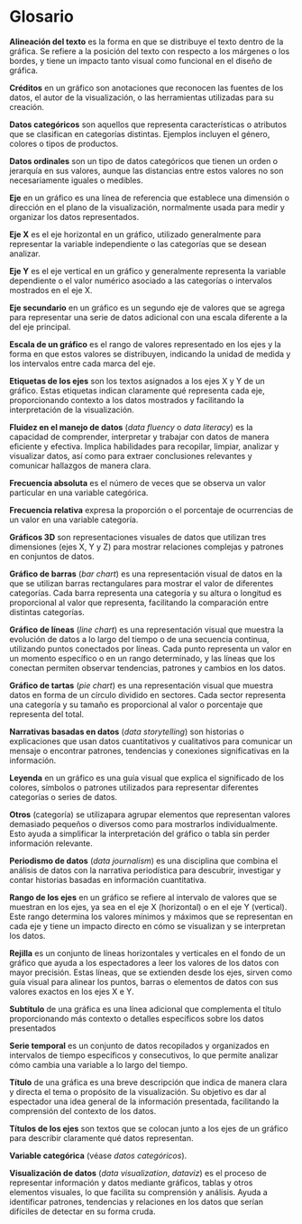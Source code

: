 # Glosario {.unnumbered}

**Alineación del texto** es la forma en que se distribuye el texto dentro de la gráfica. Se refiere a la posición del texto con respecto a los márgenes o los bordes, y tiene un impacto tanto visual como funcional en el diseño de gráfica.

**Créditos** en un gráfico son anotaciones que reconocen las fuentes de los datos, el autor de la visualización, o las herramientas utilizadas para su creación.

**Datos categóricos** son aquellos que representa características o atributos que se clasifican en categorías distintas. Ejemplos incluyen el género, colores o tipos de productos.

**Datos ordinales** son un tipo de datos categóricos que tienen un orden o jerarquía en sus valores, aunque las distancias entre estos valores no son necesariamente iguales o medibles.

**Eje** en un gráfico es una línea de referencia que establece una dimensión o dirección en el plano de la visualización, normalmente usada para medir y organizar los datos representados.

**Eje X** es el eje horizontal en un gráfico, utilizado generalmente para representar la variable independiente o las categorías que se desean analizar.

**Eje Y** es el eje vertical en un gráfico y generalmente representa la variable dependiente o el valor numérico asociado a las categorías o intervalos mostrados en el eje X.

**Eje secundario** en un gráfico es un segundo eje de valores que se agrega para representar una serie de datos adicional con una escala diferente a la del eje principal.

**Escala de un gráfico** es el rango de valores representado en los ejes y la forma en que estos valores se distribuyen, indicando la unidad de medida y los intervalos entre cada marca del eje.

**Etiquetas de los ejes** son los textos asignados a los ejes X y Y de un gráfico. Estas etiquetas indican claramente qué representa cada eje, proporcionando contexto a los datos mostrados y facilitando la interpretación de la visualización.

**Fluidez en el manejo de datos** (*data fluency* o *data literacy*) es la capacidad de comprender, interpretar y trabajar con datos de manera eficiente y efectiva. Implica habilidades para recopilar, limpiar, analizar y visualizar datos, así como para extraer conclusiones relevantes y comunicar hallazgos de manera clara.

**Frecuencia absoluta** es el número de veces que se observa un valor particular en una variable categórica.

**Frecuencia relativa** expresa la proporción o el porcentaje de ocurrencias de un valor en una variable categoría.

**Gráficos 3D** son representaciones visuales de datos que utilizan tres dimensiones (ejes X, Y y Z) para mostrar relaciones complejas y patrones en conjuntos de datos.

**Gráfico de barras** (*bar chart*) es una representación visual de datos en la que se utilizan barras rectangulares para mostrar el valor de diferentes categorías. Cada barra representa una categoría y su altura o longitud es proporcional al valor que representa, facilitando la comparación entre distintas categorías.

**Gráfico de líneas** (*line chart*) es una representación visual que muestra la evolución de datos a lo largo del tiempo o de una secuencia continua, utilizando puntos conectados por líneas. Cada punto representa un valor en un momento específico o en un rango determinado, y las líneas que los conectan permiten observar tendencias, patrones y cambios en los datos.

**Gráfico de tartas** (*pie chart*) es una representación visual que muestra datos en forma de un círculo dividido en sectores. Cada sector representa una categoría y su tamaño es proporcional al valor o porcentaje que representa del total.

**Narrativas basadas en datos** (*data storytelling*) son historias o explicaciones que usan datos cuantitativos y cualitativos para comunicar un mensaje o encontrar patrones, tendencias y conexiones significativas en la información.

**Leyenda** en un gráfico es una guía visual que explica el significado de los colores, símbolos o patrones utilizados para representar diferentes categorías o series de datos.

**Otros** (categoría) se utilizapara agrupar elementos que representan valores demasiado pequeños o diversos como para mostrarlos individualmente. Esto ayuda a simplificar la interpretación del gráfico o tabla sin perder información relevante.

**Periodismo de datos** (*data journalism*) es una disciplina que combina el análisis de datos con la narrativa periodística para descubrir, investigar y contar historias basadas en información cuantitativa.

**Rango de los ejes** en un gráfico se refiere al intervalo de valores que se muestran en los ejes, ya sea en el eje X (horizontal) o en el eje Y (vertical). Este rango determina los valores mínimos y máximos que se representan en cada eje y tiene un impacto directo en cómo se visualizan y se interpretan los datos.

**Rejilla** es un conjunto de líneas horizontales y verticales en el fondo de un gráfico que ayuda a los espectadores a leer los valores de los datos con mayor precisión. Estas líneas, que se extienden desde los ejes, sirven como guía visual para alinear los puntos, barras o elementos de datos con sus valores exactos en los ejes X e Y.

**Subtítulo** de una gráfica es una línea adicional que complementa el título proporcionando más contexto o detalles específicos sobre los datos presentados

**Serie temporal** es un conjunto de datos recopilados y organizados en intervalos de tiempo específicos y consecutivos, lo que permite analizar cómo cambia una variable a lo largo del tiempo.

**Título** de una gráfica es una breve descripción que indica de manera clara y directa el tema o propósito de la visualización. Su objetivo es dar al espectador una idea general de la información presentada, facilitando la comprensión del contexto de los datos.

**Títulos de los ejes** son textos que se colocan junto a los ejes de un gráfico para describir claramente qué datos representan.

**Variable categórica** (véase *datos categóricos*).

**Visualización de datos** (*data visualization*, *dataviz*) es el proceso de representar información y datos mediante gráficos, tablas y otros elementos visuales, lo que facilita su comprensión y análisis. Ayuda a identificar patrones, tendencias y relaciones en los datos que serían difíciles de detectar en su forma cruda.

